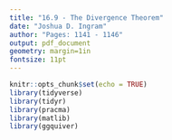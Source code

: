```yaml
---
title: "16.9 - The Divergence Theorem"
date: "Joshua D. Ingram"
author: "Pages: 1141 - 1146"
output: pdf_document
geometry: margin=1in
fontsize: 11pt
---
```


```r
knitr::opts_chunk$set(echo = TRUE)
library(tidyverse)
library(tidyr)
library(pracma)
library(matlib)
library(ggquiver)
```
